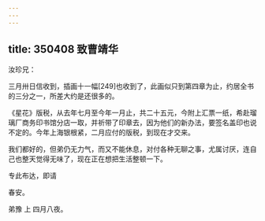 ```yaml
---
---
---
```

title: 350408 致曹靖华
---




汝珍兄：

三月卅日信收到，插画十一幅[249]也收到了，此画似只到第四章为止，约居全书的三分之一，所差大约是还很多的。

《星花》版税，从去年七月至今年一月止，共二十五元，今附上汇票一纸，希赴瑠璃厂商务印书馆分店一取，并祈带了印章去，因为他们的新办法，要签名盖印也说不定的。今年上海银根紧，二月应付的版税，到现在才交来。

我们都好的，但弟仍无力气，而又不能休息，对付各种无聊之事，尤属讨厌，连自己也整天觉得无味了，现在正在想把生活整顿一下。

专此布达，即请

春安。

弟豫 上 四月八夜。
